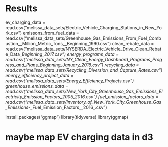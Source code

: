 # Results
ev_charging_data = read.csv("melissa_data_sets/Electric_Vehicle_Charging_Stations_in_New_York.csv")
emissons_from_fuel_data = read.csv("melissa_data_sets/Greenhouse_Gas_Emissions_From_Fuel_Combustion__Million_Metric_Tons__Beginning_1990.csv")
clean_rebate_data = read.csv("melissa_data_sets/NYSERDA_Electric_Vehicle_Drive_Clean_Rebate_Data__Beginning_2017.csv")
energy_programs_data = read.csv("melissa_data_sets/NY_Clean_Energy_Dashboard_Programs_Progress_and_Plans__Beginning_January_2016.csv")
recycling_data = read.csv("melissa_data_sets/Recycling_Diversion_and_Capture_Rates.csv")
energy_efficiency_project_data = read.csv("melissa_data_sets/Energy_Efficiency_Projects.csv")
greenhouse_emissions_data = read.csv("melissa_data_sets/New_York_City_Greenhouse_Gas_Emissions_Electricity_Emission_Factors_2005_2016_.csv")
fuel_emission_factors_data = read.csv("melissa_data_sets/Inventory_of_New_York_City_Greenhouse_Gas_Emissions_-_Fuel_Emission_Factors__2016_.csv")

install.packages("ggmap")
library(tidyverse)
library(ggmap)

# maybe map EV charging data in d3
<!-- register_google(key = "-ofFZBk89N3MErcRUoiOWmOGveI=", write = TRUE) -->
<!-- nyc = c(left = 40.51337, bottom = -79.335875, right = 44.999505, top = -71.932673) -->
<!-- get_map(nyc, maptype = "roadmap", zoom = 9)  %>% ggmap() -->

